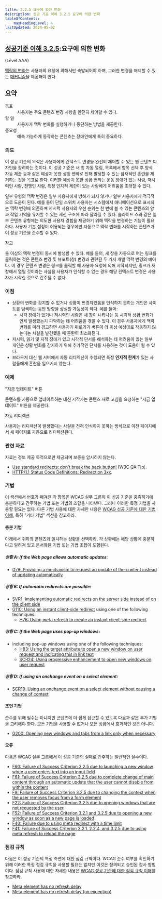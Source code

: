 ```yaml
---
title: 3.2.5 요구에 의한 변화
description: 성공 기준 이해 3.2.5 요구에 의한 변화
tableOfContents:
    maxHeadingLevel: 4
lastUpdated: 2024-05-02
---
```



## [성공기준 이해 3.2.5](https://w3.org/TR/WCAG22#change-on-request):요구에 의한 변화 

(Level AAA)

<Card title="성공 기준(SC)"></Card>

[맥락의 변화](../../../glossary/changes-of-context)는 사용자의 요청에 의해서만 촉발되어야 하며, 그러한 변경을 해제할 수 있는 [매커니즘](../../../glossary/mechanism)을 제공해야 한다.

## 요약

<dl>
<dt>목표</dt>
<dd>사용자는 주요 콘텐츠 변경 사항을 완전히 제어할 수 있다.</dd>
<dt>할 일</dt>
<dd>사용자가 맥락 변화를 실행하거나 중단하는 방법을 제공한다.</dd>
<dt>중요성</dt>
<dd>예측 가능하게 동작하는 콘텐츠는 장애인에게 특히 중요하다.</dd>
</dl>

### 의도

이 성공 기준의 목적은 사용자에게 컨텍스트 변경을 완전히 제어할 수 있는 웹 콘텐츠 디자인을 장려하는 것이다. 이 성공 기준은 새 창 자동 열림, 목록에서 항목 선택 후 양식 자동 제출 등과 같은 예상치 못한 상황 변화로 인해 발생할 수 있는 잠재적인 혼란을 제거하는 것을 목표로 한다. 이러한 예상치 못한 상황 변화는 운동 장애가 있는 사람, 저시력인 사람, 전맹인 사람, 특정 인지적 제한이 있는 사람에게 어려움을 초래할 수 있다.

일부 유형의 맥락 변경은 일부 사용자에게 방해가 되지 않거나 일부 사용자에게 적극적으로 도움이 된다. 예를 들어 단일 스위치 사용자는 시스템에서 애니메이션으로 표시되는 맥락 변경에 의존하며 저시력 사용자의 우선 순위는 한 번에 볼 수 있는 콘텐츠의 양과 작업 기억을 유지할 수 있는 세션 구조에 따라 달라질 수 있다. 슬라이드 쇼와 같은 일부 콘텐츠 유형에는 의도한 사용자 경험을 제공하기 위해 맥락을 변경하는 기능이 필요하다. 사용자 기본 설정이 허용되는 경우에만 자동으로 맥락 변화를 시작하는 콘텐츠가 이 성공 기준을 준수할 수 있다.

참고

둘 이상의 맥락 변경이 동시에 발생할 수 있다. 예를 들어, 새 창을 자동으로 여는 링크를 클릭하는 것은 콘텐츠 변경 및 뷰포트(창) 변경과 관련된 두 가지 개별 맥락 변경의 예이다. 이 경우 콘텐츠 변경은 링크를 클릭할 때 사용자 요청에 의해 시작되지만, 링크가 새 창에서 열릴 것이라는 사실을 사용자가 인식할 수 없는 경우 해당 컨텍스트 변경은 사용자가 시작한 것으로 간주될 수 없다.

### 이점

*   상황의 변화를 감지할 수 없거나 상황이 변경되었음을 인식하지 못하는 개인은 사이트를 탐색하는 동안 방향을 상실할 가능성이 적다. 예를 들어:
    *   시각 장애가 있거나 저시력인 사람은 새 창이 나타나는 등 시각적 상황 변화가 언제 발생했는지 파악하는 데 어려움을 겪을 수 있다. 이 경우 사용자에게 맥락 변화를 미리 경고하면 사용자가 뒤로가기 버튼이 더 이상 예상대로 작동하지 않는다는 사실을 발견했을 때 혼란이 최소화된다.
*   저시력, 읽기 및 지적 장애가 있고 시각적 단서를 해석하는 데 어려움이 있는 일부 개인은 상황 변화를 감지하기 위해 추가적인 단서를 사용하는 것이 도움이 될 수 있다.
*   브라우저 대신 웹 서버에서 자동 리디렉션이 수행되면 특정 **인지적 한계**가 있는 사람들에게 혼란을 일으키지 않는다.

### 예제

"지금 업데이트" 버튼

콘텐츠를 자동으로 업데이트하는 대신 저작자는 콘텐츠 새로 고침을 요청하는 "지금 업데이트" 버튼을 제공한다.

자동 리디렉션

사용자는 리디렉션이 발생했다는 사실을 전혀 인식하지 못하는 방식으로 이전 페이지에서 새 페이지로 자동으로 리디렉션된다.

### 관련 자료

자료는 정보 제공 목적으로만 제공되며 보증을 암시하지 않는다.

*   [Use standard redirects: don't break the back button!](https://www.w3.org/QA/Tips/reback) (W3C QA Tip).
*   [HTTP/1.1 Status Code Definitions: Redirection 3xx](https://www.w3.org/Protocols/rfc2616/rfc2616-sec10.html#sec10.3).

### 기법

이 섹션에서 번호가 매겨진 각 항목은 WCAG 실무 그룹이 이 성공 기준을 충족하기에 충분하다고 간주하는 기법 또는 기법의 조합을 나타낸다. 그러나 이러한 특정 기법을 사용할 필요는 없다. 다른 기법 사용에 대한 자세한 내용은 [WCAG 성공 기준에 대한 기법 이해](../understanding-techniques), 특히 "기타 기법" 섹션을 참고하라.

#### 충분 기법

아래에서 귀하의 콘텐츠와 일치하는 상황을 선택하라. 각 상황에는 해당 상황에 충분하다고 알려져 있고 문서화된 기법 또는 기법 조합이 포함된다.

##### 상황 A: If the Web page allows automatic updates:

*   [G76: Providing a mechanism to request an update of the content instead of updating automatically](https://www.w3.org/WAI/WCAG22/Techniques/general/G76)

##### 상황 B: If automatic redirects are possible:

*   [SVR1: Implementing automatic redirects on the server side instead of on the client side](https://www.w3.org/WAI/WCAG22/Techniques/server-side-script/SVR1)
*   [G110: Using an instant client-side redirect](https://www.w3.org/WAI/WCAG22/Techniques/general/G110) using one of the following techniques:
    *   [H76: Using meta refresh to create an instant client-side redirect](https://www.w3.org/WAI/WCAG22/Techniques/html/H76)

##### 상황 C: If the Web page uses pop-up windows:

*   Including pop-up windows using one of the following techniques:
    *   [H83: Using the target attribute to open a new window on user request and indicating this in link text](https://www.w3.org/WAI/WCAG22/Techniques/html/H83)
    *   [SCR24: Using progressive enhancement to open new windows on user request](https://www.w3.org/WAI/WCAG22/Techniques/client-side-script/SCR24)

##### 상황 D: If using an onchange event on a select element:

*   [SCR19: Using an onchange event on a select element without causing a change of context](https://www.w3.org/WAI/WCAG22/Techniques/client-side-script/SCR19)

#### 조언 기법

준수를 위해 필수는 아니지만 콘텐츠에 더 쉽게 접근할 수 있도록 다음과 같은 추가 기법을 고려해야 한다. 모든 기법을 사용할 수 없거나 모든 상황에서 효과적인 것은 아니다.

*   [G200: Opening new windows and tabs from a link only when necessary](https://www.w3.org/WAI/WCAG22/Techniques/general/G200)

#### 오류

다음은 WCAG 실무 그룹에서 이 성공 기준의 실패로 간주하는 일반적인 실수이다.

*   [F60: Failure of Success Criterion 3.2.5 due to launching a new window when a user enters text into an input field](https://www.w3.org/WAI/WCAG22/Techniques/failures/F60)
*   [F61: Failure of Success Criterion 3.2.5 due to complete change of main content through an automatic update that the user cannot disable from within the content](https://www.w3.org/WAI/WCAG22/Techniques/failures/F61)
*   [F9: Failure of Success Criterion 3.2.5 due to changing the context when the user removes focus from a form element](https://www.w3.org/WAI/WCAG22/Techniques/failures/F9)
*   [F22: Failure of Success Criterion 3.2.5 due to opening windows that are not requested by the user](https://www.w3.org/WAI/WCAG22/Techniques/failures/F22)
*   [F52: Failure of Success Criterion 3.2.1 and 3.2.5 due to opening a new window as soon as a new page is loaded](https://www.w3.org/WAI/WCAG22/Techniques/failures/F52)
*   [F40: Failure due to using meta redirect with a time limit](https://www.w3.org/WAI/WCAG22/Techniques/failures/F40)
*   [F41: Failure of Success Criterion 2.2.1, 2.2.4, and 3.2.5 due to using meta refresh to reload the page](https://www.w3.org/WAI/WCAG22/Techniques/failures/F41)

### 점검 규칙

다음은 이 성공 기준의 특정 측면에 대한 점검 규칙이다. WCAG 준수 여부를 확인하기 위해 이러한 특정 점검 규칙을 사용할 필요는 없지만 이것은 정의되고 승인된 검사 방법이다. 점검 규칙 사용에 대한 자세한 내용은 [WCAG 성공 기준에 대한 점검 규칙 이해](understanding-act-rules.html)를 참고하라.

*   [Meta element has no refresh delay](https://www.w3.org/WAI/standards-guidelines/act/rules/bc659a/)
*   [Meta element has no refresh delay (no exception)](https://www.w3.org/WAI/standards-guidelines/act/rules/bisz58/)

